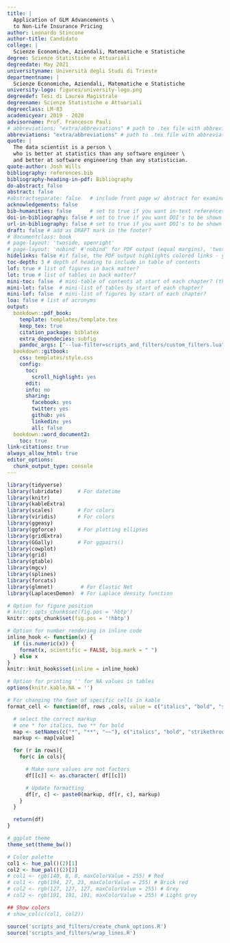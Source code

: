 ```yaml
---
title: |
  Application of GLM Advancements \
  to Non-Life Insurance Pricing
author: Leonardo Stincone
author-title: Candidato
college: |
  Scienze Economiche, Aziendali, Matematiche e Statistiche
degree: Scienze Statistiche e Attuariali
degreedate: May 2021
universityname: Università degli Studi di Trieste
departmentname: |
  Scienze Economiche, Aziendali, Matematiche e Statistiche
university-logo: figures/university-logo.png
degreedef: Tesi di Laurea Magistrale
degreename: Scienze Statistiche e Attuariali
degreeclass: LM-83
academicyear: 2019 - 2020
advisorname: Prof. Francesco Pauli
# abbreviations: "extra/abbreviations" # path to .tex file with abbreviations
abbreviations: "extra/abbreviations" # path to .tex file with abbreviations
quote: |
  The data scientist is a person \
  who is better at statistics than any software engineer \
  and better at software engineering than any statistician.
quote-author: Josh Wills
bibliography: references.bib
bibliography-heading-in-pdf: Bibliography
do-abstract: false
abstract: false
#abstractseparate: false   # include front page w/ abstract for examination schools?
acknowledgements: false
bib-humanities: false      # set to true if you want in-text references formatted as author-year
doi-in-bibliography: false # set to true if you want DOI's to be shown in the bibliography
url-in-bibliography: false # set to true if you want DOI's to be shown in the bibliography. By default, it is linked under the publication name.
draft: false # add as DRAFT mark in the footer?
# documentclass: book
# page-layout: 'twoside, openright'
# page-layout: 'nobind' #'nobind' for PDF output (equal margins), 'twoside' for two-sided binding (mirror margins and blank pages), leave blank for one-sided binding (left margin > right margin)
hidelinks: false #if false, the PDF output highlights colored links - you will probably want to set this to true for PDF version you wish to physically print
toc-depth: 3 # depth of heading to include in table of contents
lof: true # list of figures in back matter?
lot: true # list of tables in back matter?
mini-toc: false  # mini-table of contents at start of each chapter? (this just prepares it; you must also add \minitoc after the chapter titles)
mini-lot: false  # mini-list of tables by start of each chapter?
mini-lof: false  # mini-list of figures by start of each chapter?
loa: false # list of acronyms
output:
  bookdown::pdf_book:
    template: templates/template.tex
    keep_tex: true
    citation_package: biblatex
    extra_dependecies: subfig
    pandoc_args: ["--lua-filter=scripts_and_filters/custom_filters.lua"]
  bookdown::gitbook:
    css: templates/style.css
    config:
      toc:
        scroll_highlight: yes
      edit:
      info: no
      sharing:
        facebook: yes
        twitter: yes
        github: yes
        linkedin: yes
        all: false
  bookdown::word_document2:
    toc: true   
link-citations: true
always_allow_html: true
editor_options: 
  chunk_output_type: console
---
```



```r
library(tidyverse)
library(lubridate)     # For datetime
library(knitr)
library(kableExtra)
library(scales)        # For colors
library(viridis)       # For colors
library(ggeasy)
library(ggforce)       # For plotting ellipses
library(gridExtra)
library(GGally)        # For ggpairs()
library(cowplot)
library(grid)
library(gtable)
library(mgcv)
library(splines)
library(forcats)
library(glmnet)         # For Elastic Net
library(LaplacesDemon)  # For Laplace density function

# Option for figure position
# knitr::opts_chunk$set(fig.pos = 'hbtp')
knitr::opts_chunk$set(fig.pos = '!hbtp')

# Option for number rendering in inline code
inline_hook <- function(x) {
  if (is.numeric(x)) {
    format(x, scientific = FALSE, big.mark = " ")
  } else x
}
knitr::knit_hooks$set(inline = inline_hook)

# Option for printing '' for NA values in tables
options(knitr.kable.NA = '')

# For changing the font of specific cells in kable
format_cell <- function(df, rows ,cols, value = c("italics", "bold", "strikethrough")){

  # select the correct markup
  # one * for italics, two ** for bold
  map <- setNames(c("*", "**", "~~"), c("italics", "bold", "strikethrough"))
  markup <- map[value]  

  for (r in rows){
    for(c in cols){

      # Make sure values are not factors
      df[[c]] <- as.character( df[[c]])

      # Update formatting
      df[r, c] <- paste0(markup, df[r, c], markup)
    }
  }

  return(df)
}

# ggplot theme
theme_set(theme_bw())

# Color palette
col1 <- hue_pal()(2)[1]
col2 <- hue_pal()(2)[2]
# col1 <- rgb(140, 8, 8, maxColorValue = 255) # Red
# col1 <- rgb(194, 27, 23, maxColorValue = 255) # Brick red
# col2 <- rgb(127, 127, 127, maxColorValue = 255) # Grey
# col2 <- rgb(191, 191, 191, maxColorValue = 255) # Light grey

## Show colors
# show_col(c(col1, col2))

```

```r
source('scripts_and_filters/create_chunk_options.R')
source('scripts_and_filters/wrap_lines.R')
```











